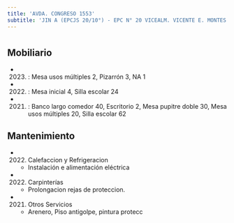```yaml
---
title: 'AVDA. CONGRESO 1553'
subtitle: 'JIN A (EPCJS 20/10°) - EPC N° 20 VICEALM. VICENTE E. MONTES - ESEA EN DANZA MASTRAZZI CURSO VOCACIONAL DE DANZA Y EXPRESIÓN CORPORAL JUVENIL N° 10'
---
```


#


## Mobiliario

*  (2023) : Mesa usos múltiples 2, Pizarrón 3, NA 1 

*  (2022) : Mesa inicial 4, Silla escolar 24 

*  (2021) : Banco largo comedor 40, Escritorio 2, Mesa pupitre doble 30, Mesa usos múltiples 20, Silla escolar 62 





## Mantenimiento

*  (2022) Calefaccion y Refrigeracion 
    + Instalación e alimentación eléctrica

*  (2022) Carpinterías 
    + Prolongacion rejas de proteccion.

*  (2021) Otros Servicios 
    + Arenero, Piso antigolpe, pintura protecc



